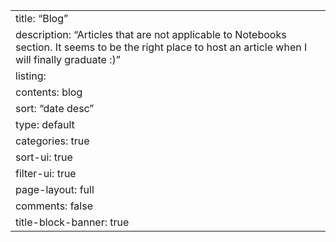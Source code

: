 ---
title: "Blog"
description: "Articles that are not applicable to Notebooks section. It seems to be the right place to host an article when I will finally graduate :)"
listing:
  contents: blog
  sort: "date desc"
  type: default
  categories: true
  sort-ui: true
  filter-ui: true
page-layout: full
comments: false
title-block-banner: true
---